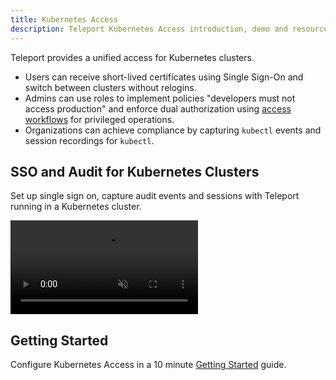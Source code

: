 ```yaml
---
title: Kubernetes Access
description: Teleport Kubernetes Access introduction, demo and resources
---
```


Teleport provides a unified access for Kubernetes clusters.

- Users can receive short-lived certificates using Single Sign-On and switch between clusters without relogins.
- Admins can use roles to implement policies "developers must not access production" and enforce
dual authorization using [access workflows](./enterprise/workflow/index.mdx) for privileged operations.
- Organizations can achieve compliance by capturing `kubectl` events and session recordings for `kubectl`.

## SSO and Audit for Kubernetes Clusters

Set up single sign on, capture audit events and sessions with Teleport running in a Kubernetes cluster.

<video muted playsInline controls>
  <source src="https://goteleport.com/teleport/videos/kubernetes-access/kubelogin.mp4" type="video/mp4" />
  <source src="https://goteleport.com/teleport/videos/kubernetes-access/kubelogin.webm" type="video/webm" />
Your browser does not support the video tag.
</video>

## Getting Started

Configure Kubernetes Access in a 10 minute [Getting Started](./kubernetes-access/getting-started.mdx) guide.
